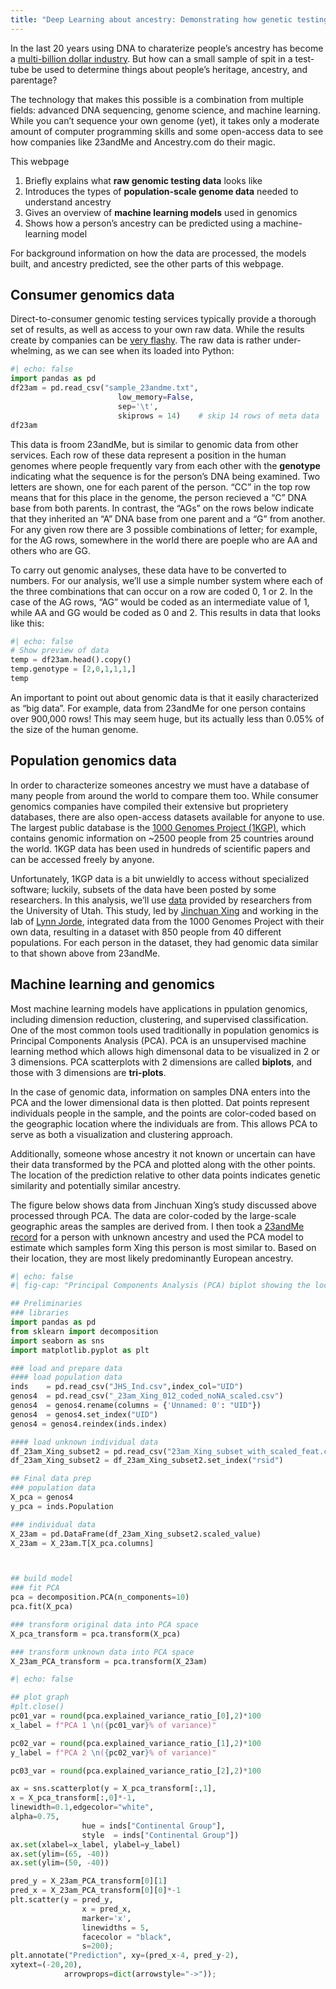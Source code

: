 ```yaml
---
title: "Deep Learning about ancestry: Demonstrating how genetic testing services can predict your heritage from your DNA"
---
```


In the last 20 years using DNA to charaterize people's ancestry has become a [multi-billion dollar industry](https://www.alumni.hbs.edu/stories/Pages/story-impact.aspx?num=9253).  But how can a small sample of spit in a test-tube be used to determine things about people's heritage, ancestry, and parentage? 

The technology that makes this possible is a combination from multiple fields: advanced DNA sequencing, genome science, and machine learning.  While you can't sequence your own genome (yet), it takes only a moderate amount of computer programming skills and some open-access data to see how companies like 23andMe and Ancestry.com do their magic. 

This webpage

1. Briefly explains what **raw genomic testing data** looks like
1. Introduces the types of **population-scale genome data** needed to understand ancestry
1. Gives an overview of **machine learning models** used in genomics
1. Shows how a person's ancestry can be predicted using a machine-learning model

For background information on how the data are processed, the models built, and ancestry predicted, see the other parts of this webpage.

## Consumer genomics data

Direct-to-consumer genomic testing services typically provide a thorough set of results, as well as access to your own raw data.  While the results create by companies can be [very flashy](https://customercare.23andme.com/hc/en-us/articles/5328923468183-Understanding-The-Difference-Between-Your-Ancestry-Percentages-Your-Country-Matches-and-Your-Genetic-Groups).  The raw data is rather under-whelming, as we can see when its loaded into Python:

```python
#| echo: false
import pandas as pd
df23am = pd.read_csv("sample_23andme.txt", 
                        low_memory=False, 
                        sep='\t', 
                        skiprows = 14)    # skip 14 rows of meta data
df23am
```

This data is froom 23andMe, but is similar to genomic data from other services.  Each row of these data represent a position in the human genomes where people frequently vary from each other with  the **genotype** indicating what the sequence is for the person's DNA being examined.  Two letters are shown, one for each parent of the person.  "CC" in the top row means that for this place in the genome, the person recieved a "C" DNA base from both parents.  In contrast, the "AGs" on the rows below indicate that they inherited an "A" DNA base from one parent and a "G" from another.  For any given row there are 3 possible combinations of letter; for example, for the AG rows, somewhere in the world there are poeple who are AA and others who are GG.

To carry out genomic analyses, these data have to be converted to numbers.  For our analysis, we'll use a simple number system where each of the three combinations that can occur on a row are coded 0, 1 or 2.  In the case of the AG rows, "AG" would be coded as an intermediate value of 1, while AA and GG would be coded as 0 and 2.  This results in data that looks like this:


```python
#| echo: false
# Show preview of data
temp = df23am.head().copy()
temp.genotype = [2,0,1,1,1,]
temp
```

An important to point out about genomic data is that it easily characterized as "big data".  For example, data from 23andMe for one person contains over 900,000 rows!  This may seem huge, but its actually less than 0.05% of the size of the human genome.

## Population genomics data

In order to characterize someones ancestry we must have a database of many people from around the world to compare them too.  While consumer genomics companies have compiled their extensive but proprietery databases, there are also open-access datasets available for anyone to use.  The largest public database is the [1000 Genomes Project (1KGP)](https://en.wikipedia.org/wiki/1000_Genomes_Project), which contains genomic information on ~2500 people from 25 countries around the world.  1KGP data has been used in hundreds of scientific papers and can be accessed freely by anyone.  

Unfortunately, 1KGP data is a bit unwieldly to access without specialized software; luckily, subsets of the data have been posted by some researchers.  In this analysis, we'll use [data](https://jorde.genetics.utah.edu/published-data/) provided by researchers from the University of Utah.  This study, led by [Jinchuan Xing](https://xinglab.genetics.rutgers.edu/people/jinchuan-xing/) and working in the lab of [Lynn Jorde](https://jorde.genetics.utah.edu/), integrated data from the 1000 Genomes Project with their own data, resulting in a dataset with 850 people from 40 different populations.  For each person in the dataset, they had genomic data similar to that shown above from 23andMe.

## Machine learning and genomics

Most machine learning models have applications in ppulation genomics, including dimension reduction, clustering, and supervised classification. One of the most common tools used traditionally in population genomics is Principal Components Analysis (PCA).  PCA is an unsupervised machine learning method which allows high dimensonal data to be visualized in 2 or 3 dimensions.  PCA scatterplots with 2 dimensions are called **biplots**, and those with 3 dimensions are **tri-plots**.

 In the case of genomic data, information on samples DNA enters into the PCA and the lower dimensional data is then plotted.  Dat points represent individuals people in the sample, and the points are color-coded based on the geographic location where the individuals are from.  This allows PCA to serve as both a visualization and clustering approach.

Additionally, someone whose ancestry it not known or uncertain can have their data transformed by the PCA and plotted along with the other points.  The location of the prediction relative to other data points indicates genetic similarity and potentially similar ancestry.

The figure below shows data from Jinchuan Xing's study discussed above processed through PCA.  The data are color-coded by the large-scale geographic areas the samples are derived from.  I then took a [23andMe record](https://github.com/mvolz/osgen/tree/master/sample%20genomes) for a person with unknown ancestry and used the PCA model to estimate which samples form Xing this person is most similar to.  Based on their location, they are most likely predominantly European ancestry.

```python
#| echo: false
#| fig-cap: "Principal Components Analysis (PCA) biplot showing the location (X) of a sample with uncertain ancestry.  Based on its location, it can be inferred that this person is likely to be of predominantly European ancestry."

## Preliminaries
### libraries
import pandas as pd
from sklearn import decomposition
import seaborn as sns
import matplotlib.pyplot as plt

### load and prepare data
#### load population data
inds    = pd.read_csv("JHS_Ind.csv",index_col="UID")  
genos4  = pd.read_csv("_23am_Xing_012_coded_noNA_scaled.csv")
genos4  = genos4.rename(columns = {'Unnamed: 0': "UID"})
genos4  = genos4.set_index("UID")
genos4 = genos4.reindex(inds.index)

#### load unknown individual data
df_23am_Xing_subset2 = pd.read_csv("23am_Xing_subset_with_scaled_feat.csv")
df_23am_Xing_subset2 = df_23am_Xing_subset2.set_index("rsid")

## Final data prep
### population data
X_pca = genos4
y_pca = inds.Population

### individual data
X_23am = pd.DataFrame(df_23am_Xing_subset2.scaled_value)
X_23am = X_23am.T[X_pca.columns]



## build model
### fit PCA
pca = decomposition.PCA(n_components=10)
pca.fit(X_pca)

### transform original data into PCA space
X_pca_transform = pca.transform(X_pca)

### transform unknown data into PCA space
X_23am_PCA_transform = pca.transform(X_23am)

```



```python
#| echo: false

## plot graph
#plt.close()
pc01_var = round(pca.explained_variance_ratio_[0],2)*100
x_label = f"PCA 1 \n({pc01_var}% of variance)"

pc02_var = round(pca.explained_variance_ratio_[1],2)*100
y_label = f"PCA 2 \n({pc02_var}% of variance)"

pc03_var = round(pca.explained_variance_ratio_[2],2)*100

ax = sns.scatterplot(y = X_pca_transform[:,1], 
x = X_pca_transform[:,0]*-1,
linewidth=0.1,edgecolor="white",
alpha=0.75,
                hue = inds["Continental Group"],
                style  = inds["Continental Group"])
ax.set(xlabel=x_label, ylabel=y_label)
ax.set(ylim=(65, -40))
ax.set(ylim=(50, -40))

pred_y = X_23am_PCA_transform[0][1]
pred_x = X_23am_PCA_transform[0][0]*-1
plt.scatter(y = pred_y,
                x = pred_x, 
                marker='x', 
                linewidths = 5,
                facecolor = "black",
                s=200);
plt.annotate("Prediction", xy=(pred_x-4, pred_y-2), 
xytext=(-20,20),
            arrowprops=dict(arrowstyle="->"));
```


